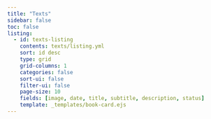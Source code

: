 ```yaml
---
title: "Texts"
sidebar: false
toc: false
listing:
  - id: texts-listing
    contents: texts/listing.yml
    sort: id desc
    type: grid
    grid-columns: 1
    categories: false
    sort-ui: false
    filter-ui: false
    page-size: 10
    fields: [image, date, title, subtitle, description, status]
    template: _templates/book-card.ejs
---
```


:::{#texts-listing}
:::
